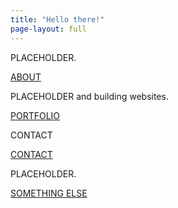 ```yaml
---
title: "Hello there!"
page-layout: full
---
```


::: {.grid}

::: {.g-col-12 .g-col-md-3}
<div class="card h-100" id="card-first-color">
<div class="card-body d-flex flex-column">
<p class="card-text">PLACEHOLDER.</p>
<div style="margin-top: auto;"><a href="about.qmd" class="card-link heading-font">ABOUT</a></div>
</div>
</div>
:::

::: {.g-col-12 .g-col-md-3}
<div class="card h-100" id="card-second-color">
<div class="card-body d-flex flex-column">
<p class="card-text">PLACEHOLDER<i class="fa-brands fa-r-project" aria-label="R project"></i> and building websites.</p>
<div style="margin-top: auto;"><a href="portfolio.qmd" class="card-link second-color-link heading-font">PORTFOLIO</a></div>
</div>
</div>
:::

::: {.g-col-12 .g-col-md-3}
<div class="card h-100" id="card-first-color">
<div class="card-body d-flex flex-column">
<p class="card-text">CONTACT</p>
<div style="margin-top: auto;"><a href="contact.qmd" class="card-link heading-font">CONTACT</a></div>
</div>
</div>
:::

::: {.g-col-12 .g-col-md-3}
<div class="card h-100" id="card-first-color">
<div class="card-body d-flex flex-column">
<p class="card-text">PLACEHOLDER.</p>
<div style="margin-top: auto;"><a href="about.qmd" class="card-link heading-font">SOMETHING ELSE</a></div>
</div>
</div>
:::

:::
